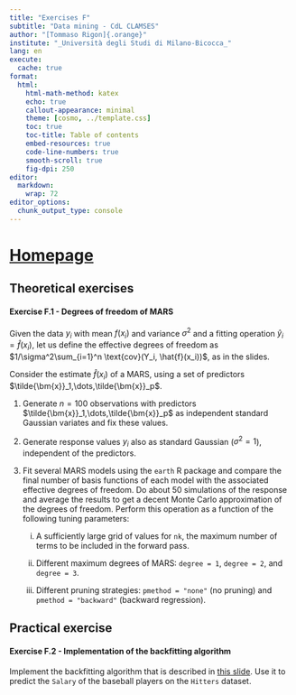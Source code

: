```yaml
---
title: "Exercises F"
subtitle: "Data mining - CdL CLAMSES"
author: "[Tommaso Rigon]{.orange}"
institute: "_Università degli Studi di Milano-Bicocca_"
lang: en
execute:
  cache: true
format:
  html:
    html-math-method: katex
    echo: true
    callout-appearance: minimal
    theme: [cosmo, ../template.css]
    toc: true
    toc-title: Table of contents
    embed-resources: true
    code-line-numbers: true
    smooth-scroll: true
    fig-dpi: 250
editor: 
  markdown: 
    wrap: 72
editor_options: 
  chunk_output_type: console
---
```



# [Homepage](../index.html)

## Theoretical exercises

#### Exercise F.1 - Degrees of freedom of MARS

Given the data $y_i$ with mean $f(x_i)$ and variance $\sigma^2$ and a
fitting operation $\hat{y}_i = \hat{f}(x_i)$, let us define the
[effective degrees of freedom]{.blue} as
$1/\sigma^2\sum_{i=1}^n \text{cov}(Y_i, \hat{f}(x_i))$, as in the
slides.

Consider the estimate $\hat{f}(x_i)$ of a [MARS]{.orange}, using a set
of predictors $\tilde{\bm{x}}_1,\dots,\tilde{\bm{x}}_p$.

1.  Generate $n = 100$ observations with predictors
    $\tilde{\bm{x}}_1,\dots,\tilde{\bm{x}}_p$ as independent standard
    Gaussian variates and fix these values.

2.  Generate response values $y_i$ also as standard Gaussian
    ($\sigma^2 = 1$), independent of the predictors. 
    
3. Fit several MARS models using the `earth` R package and compare the final [number of basis
    functions]{.orange} of each model with the associated
    [effective degrees of freedom]{.blue}.  Do about 50 simulations of the response and average the results to get a decent Monte Carlo approximation of the degrees of freedom. 
    Perform this operation as a function of the following tuning parameters:

    i.  A sufficiently large grid of values for `nk`, the maximum
        number of terms to be included in the forward pass.

    ii. Different maximum degrees of MARS:  `degree = 1`, `degree = 2`, and `degree = 3`.

    iii. Different pruning strategies: `pmethod = "none"` (no pruning) and
        `pmethod = "backward"` (backward regression).
  
## Practical exercise

#### Exercise F.2 - Implementation of the backfitting algorithm

Implement the [backfitting algorithm]{.orange} that is described in [this slide](../slides/un_F.html#the-backfitting-algorithm-regression). Use it to predict the `Salary` of the baseball players on the `Hitters` dataset.

